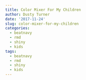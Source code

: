 ```yaml
---
title: Color Mixer For My Children
author: Dusty Turner
date: '2017-11-24'
slug: color-mixer-for-my-children
categories:
  - beatnavy
  - rmd
  - shiny
  - kids
tags:
  - beatnavy
  - rmd
  - shiny
  - kids
---
```


